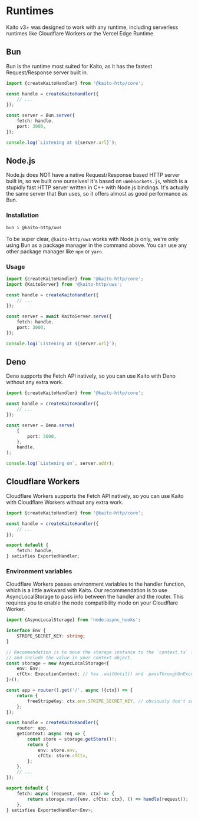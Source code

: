 # Runtimes

Kaito v3+ was designed to work with any runtime, including serverless runtimes like Cloudflare Workers or the Vercel Edge Runtime.

## Bun

Bun is the runtime most suited for Kaito, as it has the fastest Request/Response server built in.

```ts
import {createKaitoHandler} from '@kaito-http/core';

const handle = createKaitoHandler({
	// ...
});

const server = Bun.serve({
	fetch: handle,
	port: 3000,
});

console.log(`Listening at ${server.url}`);
```

## Node.js

Node.js does NOT have a native Request/Response based HTTP server built in, so we built one ourselves! It's based on `uWebSockets.js`, which is a stupidly fast HTTP server written in C++ with Node.js bindings. It's actually the same server that Bun uses, so it offers almost as good performance as Bun.

### Installation

```bash
bun i @kaito-http/uws
```

To be super clear, `@kaito-http/uws` works with Node.js only, we're only using Bun as a package manager in the command above. You can use any other package manager like `npm` or `yarn`.

### Usage

```ts
import {createKaitoHandler} from '@kaito-http/core';
import {KaitoServer} from '@kaito-http/uws';

const handle = createKaitoHandler({
	// ...
});

const server = await KaitoServer.serve({
	fetch: handle,
	port: 3000,
});

console.log(`Listening at ${server.url}`);
```

## Deno

Deno supports the Fetch API natively, so you can use Kaito with Deno without any extra work.

```ts
import {createKaitoHandler} from '@kaito-http/core';

const handle = createKaitoHandler({
	// ...
});

const server = Deno.serve(
	{
		port: 3000,
	},
	handle,
);

console.log(`Listening on`, server.addr);
```

## Cloudflare Workers

Cloudflare Workers supports the Fetch API natively, so you can use Kaito with Cloudflare Workers without any extra work.

```ts
import {createKaitoHandler} from '@kaito-http/core';

const handle = createKaitoHandler({
	// ...
});

export default {
	fetch: handle,
} satisfies ExportedHandler;
```

### Environment variables

Cloudflare Workers passes environment variables to the handler function, which is a little awkward with Kaito. Our recommendation is to use AsyncLocalStorage to pass info between the handler and the router. This requires you to enable the node compatibility mode on your Cloudflare Worker.

```ts
import {AsyncLocalStorage} from 'node:async_hooks';

interface Env {
	STRIPE_SECRET_KEY: string;
}

// Recommendation is to move the storage instance to the `context.ts` file
// and include the value in your context object.
const storage = new AsyncLocalStorage<{
	env: Env;
	cfCtx: ExecutionContext; // has .waitUntil() and .passThroughOnException()
}>();

const app = router().get('/', async ({ctx}) => {
	return {
		freeStripeKey: ctx.env.STRIPE_SECRET_KEY, // obviously don't send your stripe key to the client lol
	};
});

const handle = createKaitoHandler({
	router: app,
	getContext: async req => {
		const store = storage.getStore()!;
		return {
			env: store.env,
			cfCtx: store.cfCtx,
		};
	},
	// ...
});

export default {
	fetch: async (request, env, ctx) => {
		return storage.run({env, cfCtx: ctx}, () => handle(request));
	},
} satisfies ExportedHandler<Env>;
```
